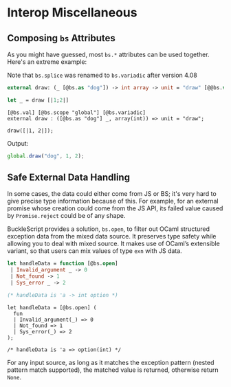 
# Interop Miscellaneous

## Composing `bs` Attributes

As you might have guessed, most `bs.*` attributes can be used together. Here's an extreme example:

Note that `bs.splice` was renamed to `bs.variadic` after version 4.08

```ocaml
external draw: (_ [@bs.as "dog"]) -> int array -> unit = "draw" [@@bs.val] [@@bs.scope "global"] [@@bs.variadic]

let _ = draw [|1;2|]
```

```reason
[@bs.val] [@bs.scope "global"] [@bs.variadic]
external draw : ([@bs.as "dog"] _, array(int)) => unit = "draw";

draw([|1, 2|]);
```

Output:

```js
global.draw("dog", 1, 2);
```

## Safe External Data Handling

In some cases, the data could either come from JS or BS; it's very hard to give precise type information because of this. For example, for an external promise whose creation could come from the JS API, its failed value caused by `Promise.reject` could be of any shape.

BuckleScript provides a solution, `bs.open`, to filter out OCaml structured exception data from the mixed data source. It preserves type safety while allowing you to deal with mixed source. It makes use of OCaml’s extensible variant, so that users can mix values of type `exn` with JS data.

```ocaml
let handleData = function [@bs.open]
 | Invalid_argument _ -> 0
 | Not_found -> 1
 | Sys_error _ -> 2

(* handleData is 'a -> int option *)
```

```reason
let handleData = [@bs.open] (
  fun
  | Invalid_argument(_) => 0
  | Not_found => 1
  | Sys_error(_) => 2
);

/* handleData is 'a => option(int) */
```

For any input source, as long as it matches the exception pattern (nested pattern match supported), the matched value is returned, otherwise return `None`.
